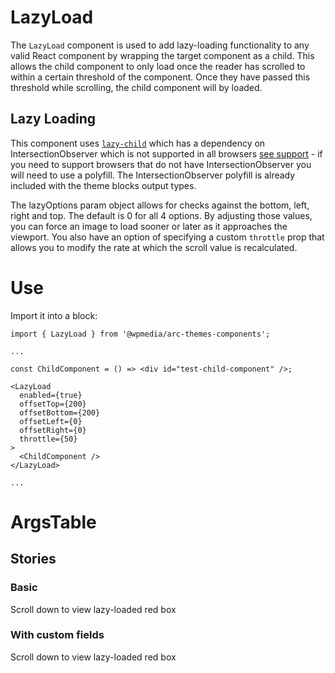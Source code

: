 
<Meta title="Components/LazyLoad" component={LazyLoad} />

# LazyLoad

The `LazyLoad` component is used to add lazy-loading functionality to any valid React component by wrapping the target component as a child. This allows the child component to only load once the reader has scrolled to within a certain threshold of the component. Once they have passed this threshold while scrolling, the child component will by loaded.

## Lazy Loading

This component uses [`lazy-child`](https://www.npmjs.com/package/lazy-child) which has a dependency on IntersectionObserver which is not supported in all browsers [see support](https://caniuse.com/#feat=intersectionobserver) - if you need to support browsers that do not have IntersectionObserver you will need to use a polyfill. The IntersectionObserver polyfill is already included with the theme blocks output types.

The lazyOptions param object allows for checks against the bottom, left, right and top.
The default is 0 for all 4 options. By adjusting those values, you can force an image to load sooner or later as it approaches the viewport. You also have an option of specifying a custom `throttle` prop that allows you to modify the rate at which the scroll value is recalculated.

# Use

Import it into a block:

```
import { LazyLoad } from '@wpmedia/arc-themes-components';

...

const ChildComponent = () => <div id="test-child-component" />;

<LazyLoad
  enabled={true}
  offsetTop={200}
  offsetBottom={200}
  offsetLeft={0}
  offsetRight={0}
  throttle={50}
>
  <ChildComponent />
</LazyLoad>

...

```

# ArgsTable

<ArgsTable of={LazyLoad} />

## Stories

### **Basic**

<Canvas>
	<Story name="Basic">
		<div style={{ margin: "30px", paddingBottom: "30px" }}>
			<div
				style={{
					backgroundColor: "blue",
					color: "white",
					textAlign: "center",
					padding: "30px",
					height: "3000px",
					borderRadius: "6px",
					fontFamily: "sans-serif",
					marginBottom: "30px",
				}}
			>
				Scroll down to view lazy-loaded red box
			</div>
			<LazyLoad enabled={true}>
				<div
					style={{
						backgroundColor: "red",
						padding: "30px",
						height: "3000px",
						borderRadius: "6px",
						marginBottom: "30px",
					}}
				/>
			</LazyLoad>
		</div>
	</Story>
</Canvas>

### **With custom fields**

<Canvas>
	<Story name="With custom fields">
		<div style={{ margin: "30px", paddingBottom: "30px" }}>
			<div
				style={{
					backgroundColor: "blue",
					color: "white",
					textAlign: "center",
					padding: "30px",
					height: "3000px",
					borderRadius: "6px",
					fontFamily: "sans-serif",
					marginBottom: "30px",
				}}
			>
				Scroll down to view lazy-loaded red box
			</div>
			<LazyLoad
				enabled={true}
				offsetTop={50}
				offsetBottom={50}
				offsetLeft={0}
				offsetRight={0}
				throttle={50}
			>
				<div
					style={{
						backgroundColor: "red",
						padding: "30px",
						height: "3000px",
						borderRadius: "6px",
						marginBottom: "30px",
					}}
				/>
			</LazyLoad>
		</div>
	</Story>
</Canvas>
